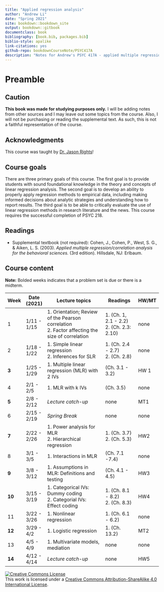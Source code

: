 ```yaml
--- 
title: "Applied regression analysis"
author: "Andrew Li"
date: "Spring 2021"
site: bookdown::bookdown_site
output: bookdown::gitbook
documentclass: book
bibliography: [book.bib, packages.bib]
biblio-style: apalike
link-citations: yes
github-repo: bookdownCourseNote/PSYC417A
description: "Notes for Andrew's PSYC 417A - applied multiple regression, in the form of a bookdown book"
---
```


# Preamble

## Caution
**This book was made for studying purposes only.** I will be adding notes from other sources and I may leave out some topics from the course. Also, I will not be purchasing or reading the supplemental text. As such, this is not a faithful representation of the course. 

## Acknowledgments
This course was taught by [Dr. Jason Rights](https://psych.ubc.ca/profile/jason-rights/)! 

## Course goals
There are three primary goals of this course. The first goal is to provide students with sound foundational knowledge in the theory and concepts of linear regression analysis. The second goal is to develop an ability to properly apply regression methods to empirical data, including making informed decisions about analytic strategies and understanding how to report results. The third goal is to be able to critically evaluate the use of linear regression methods in research literature and the news. This course requires the successful completion of PSYC 218.

## Readings
* Supplemental textbook (not required): Cohen, J., Cohen, P., West, S. G., & Aiken, L. S. (2003). *Applied multiple regression/correlation analysis for the behavioral sciences.* (3rd edition). Hillsdale, NJ: Erlbaum.

## Course content
**Note:** Bolded weeks indicates that a problem set is due or there is a midterm. 

| Week   | Date (2021) | Lecture topics                                                                                   | Readings                                     | HW/MT |
|--------|-------------|--------------------------------------------------------------------------------------------------|----------------------------------------------|-------|
| 1      | 1/11 - 1/15 | 1. Orientation; Review of the Pearson correlation<br>2. Factor affecting the size of correlation | 1. (Ch. 1, 2.1 - 2.2) <br>2. (Ch. 2.3: 2.10) | none  |
| 2      | 1/18 - 1/22 | 1. Simple linear regression <br>2. Inferences for SLR                                            | 1. (Ch. 2.4 - 2.7) <br>2. (Ch. 2.8)          | none  |
| **3**  | 1/25 - 1/29 | 1. Multiple linear regression (MLR) with 2 IVs                                                   | (Ch. 3.1 - 3.2)                              | HW 1  |
| 4      | 2/1 - 2/5   | 1. MLR with k IVs                                                                                | (Ch. 3.5)                                    | none  |
| **5**  | 2/8 - 2/12  | *Lecture catch-up*                                                                               | none                                         | MT1   |
| 6      | 2/15 - 2/19 | *Spring Break*                                                                                   | none                                         | none  |
| **7**  | 2/22 - 2/26 | 1. Power analysis for MLR <br>2. Hierarchical regression                                         | 1. (Ch. 3.7) <br>2. (Ch. 5.3)                | HW2   |
| 8      | 3/1 - 3/5   | 1. Interactions in MLR                                                                           | (Ch. 7.1 -7.4)                               | none  |
| **9**  | 3/8 - 3/12  | 1. Assumptions in MLR: Definitions and testing                                                   | (Ch. 4.1 - 4.5)                              | HW3   |
| **10** | 3/15 - 3/19 | 1. Categorical IVs: Dummy coding <br>2. Categorial IVs: Effect coding                            | 1. (Ch. 8.1 - 8.2) <br>2. (Ch. 8.3)          | HW4   |
| 11     | 3/22 - 3/26 | 1. Nonlinear regression                                                                          | 1. (Ch. 6.1 - 6.2)                           | none  |
| **12** | 3/29 - 4/2  | 1. Logistic regression                                                                           | 1. (Ch. 13.2)                                | MT2   |
| 13     | 4/5 - 4/9   | 1. Multivariate models, mediation                                                                | none                                         | none  |
| **14** | 4/12 - 4/14 | *Lecture catch-up*                                                                               | none                                         | HW5   |

<a rel="license" href="http://creativecommons.org/licenses/by-sa/4.0/"><img alt="Creative Commons License" style="border-width:0" src="https://i.creativecommons.org/l/by-sa/4.0/88x31.png" /></a><br />This work is licensed under a <a rel="license" href="http://creativecommons.org/licenses/by-sa/4.0/">Creative Commons Attribution-ShareAlike 4.0 International License</a>.
